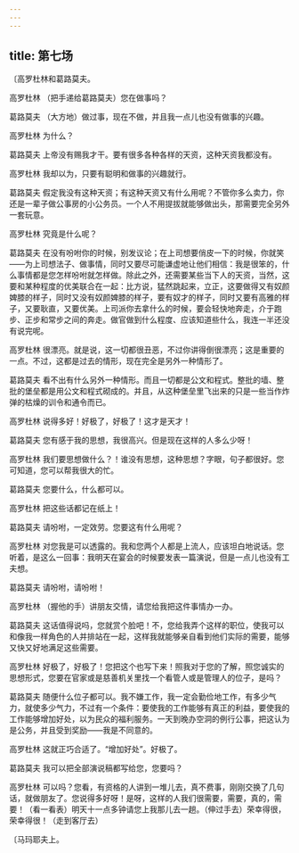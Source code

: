 ```yaml
---
---
---
```

title: 第七场
---




〔高罗杜林和葛路莫夫。





高罗杜林 （把手递给葛路莫夫）您在做事吗？

葛路莫夫 （大方地）做过事，现在不做，并且我一点儿也没有做事的兴趣。

高罗杜林 为什么？

葛路莫夫 上帝没有赐我才干。要有很多各种各样的天资，这种天资我都没有。

高罗杜林 我却以为，只要有聪明和做事的兴趣就行。

葛路莫夫 假定我没有这种天资；有这种天资又有什么用呢？不管你多么卖力，你还是一辈子做公事房的小公务员。一个人不用提拔就能够做出头，那需要完全另外一套玩意。

高罗杜林 究竟是什么呢？

葛路莫夫 在没有吩咐你的时候，别发议论；在上司想要俏皮一下的时候，你就笑——为上司想法子、做事情，同时又要尽可能谦虚地让他们相信：我是很笨的，什么事情都是您怎样吩咐就怎样做。除此之外，还需要某些当下人的天资，当然，这要和某种程度的优美联合在一起：比方说，猛然跳起来，立正，这要做得又有奴颜婢膝的样子，同时又没有奴颜婢膝的样子，要有奴才的样子，同时又要有高雅的样子，又要耿直，又要优美。上司派你去拿什么的时候，要会轻快地奔走，介于跑步、正步和常步之间的奔走。做官做到什么程度、应该知道些什么，我连一半还没有说完呢。

高罗杜林 很漂亮。就是说，这一切都很丑恶，不过你讲得倒很漂亮；这是重要的一点。不过，这都是过去的情形，现在完全是另外一种情形了。

葛路莫夫 看不出有什么另外一种情形。而且一切都是公文和程式。整批的墙、整批的堡垒都是用公文和程式砌成的。并且，从这种堡垒里飞出来的只是一些当作炸弹的枯燥的训令和通令而已。

高罗杜林 说得多好！好极了，好极了！这才是天才！

葛路莫夫 您有感于我的思想，我很高兴。但是现在这样的人多么少呀！

高罗杜林 我们要思想做什么？！谁没有思想，这种思想？字眼，句子都很好。您可知道，您可以帮我很大的忙。

葛路莫夫 您要什么，什么都可以。

高罗杜林 把这些话都记在纸上！

葛路莫夫 请吩咐，一定效劳。您要这有什么用呢？

高罗杜林 对您我是可以透露的。我和您两个人都是上流人，应该坦白地说话。您听着，是这么一回事：我明天在宴会的时候要发表一篇演说，但是一点儿也没有工夫想。

葛路莫夫 请吩咐，请吩咐！

高罗杜林 （握他的手）讲朋友交情，请您给我把这件事情办一办。

葛路莫夫 这话值得说吗，您就赏个脸吧！不，您给我弄个这样的职位，使我可以和像我一样角色的人并排站在一起，这样我就能够亲自看到他们实际的需要，能够又快又好地满足这些需要。

高罗杜林 好极了，好极了！您把这个也写下来！照我对于您的了解，照您诚实的思想形式，您要在官家或是慈善机关里找一个看管人或是管理人的位子，是吗？

葛路莫夫 随便什么位子都可以。我不嫌工作，我一定会勤俭地工作，有多少气力，就使多少气力，不过有一个条件：要使我的工作能够有真正的利益，要使我的工作能够增加好处，以为民众的福利服务。一天到晚办空洞的例行公事，把这认为是公务，并且受到奖励——我是不同意的。

高罗杜林 这就正巧合适了。“增加好处”。好极了。

葛路莫夫 我可以把全部演说稿都写给您，您要吗？

高罗杜林 可以吗？您看，有资格的人讲到一堆儿去，真不费事，刚刚交换了几句话，就做朋友了。您说得多好呀！是呀，这样的人我们很需要，需要，真的，需要！（看一看表）明天十一点多钟请您上我那儿去一趟。（伸过手去）荣幸得很，荣幸得很！（走到客厅去）

〔马玛耶夫上。